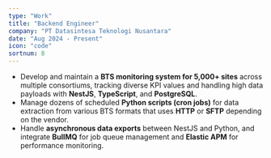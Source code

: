 ```yaml
---
type: "Work"
title: "Backend Engineer"
company: "PT Datasintesa Teknologi Nusantara"
date: "Aug 2024 - Present"
icon: "code"
sortnum: 8
---
```


- Develop and maintain a **BTS monitoring system for 5,000+ sites** across multiple consortiums, tracking diverse KPI values and handling high data payloads with **NestJS**, **TypeScript**, and **PostgreSQL**.
- Manage dozens of scheduled **Python scripts (cron jobs)** for data extraction from various BTS formats that uses **HTTP** or **SFTP** depending on the vendor.
- Handle **asynchronous data exports** between NestJS and Python, and integrate **BullMQ** for job queue management and **Elastic APM** for performance monitoring.
